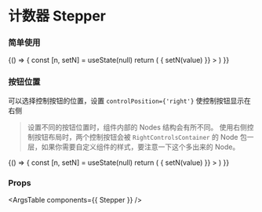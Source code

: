 
<Meta title="组件/计数器 Stepper" component={Stepper} />

# 计数器 Stepper


### 简单使用

<Canvas>
  <Story name="Stepper">
    {() => {
      const [n, setN] = useState(null)
      return (
        <Stepper
          value={n}
          onChange={(value) => {
            setN(value)
          }}
        >
        </Stepper>
      )
    }}
  </Story>
</Canvas>

### 按钮位置

可以选择控制按钮的位置，设置 `controlPosition={'right'}` 使控制按钮显示在右侧

> 设置不同的按钮位置时，组件内部的 Nodes 结构会有所不同。
> 使用右侧控制按钮布局时，两个控制按钮会被 `RightControlsContainer` 的 Node 包一层，如果你需要自定义组件的样式，要注意一下这个多出来的 Node。

<Canvas>
  <Story name="Stepper with controls right position">
    {() => {
      const [n, setN] = useState(null)
      return (
        <Stepper
          controlPosition={'right'}
          value={n}
          onChange={(value) => {
            setN(value)
          }}
        >
        </Stepper>
      )
    }}
  </Story>
</Canvas>

### Props

<ArgsTable components={{ Stepper }} />